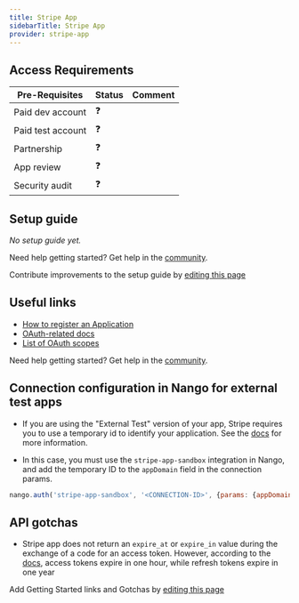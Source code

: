 ```yaml
---
title: Stripe App
sidebarTitle: Stripe App
provider: stripe-app
---
```



<Overview />
<PreBuiltTooling provider={providers[pageMetadata.provider]} />
<PreBuiltUseCases />

## Access Requirements
| Pre-Requisites | Status | Comment|
| - | - | - |
| Paid dev account | ❓ |  |
| Paid test account | ❓ |  |
| Partnership | ❓ | |
| App review | ❓ |  |
| Security audit | ❓ | |


## Setup guide

_No setup guide yet._

<Tip>Need help getting started? Get help in the [community](https://nango.dev/slack).</Tip>

<Note>Contribute improvements to the setup guide by [editing this page](https://github.com/nangohq/nango/tree/master/docs-v2/integrations/all/insightly.mdx)</Note>


## Useful links

-   [How to register an Application](https://stripe.com/docs/stripe-apps)
-   [OAuth-related docs](https://stripe.com/docs/stripe-apps/api-authentication/oauth)
-   [List of OAuth scopes](https://stripe.com/docs/stripe-apps/reference/permissions)

<Tip>Need help getting started? Get help in the [community](https://nango.dev/slack).</Tip>

## Connection configuration in Nango for external test apps

- If you are using the "External Test" version of your app, Stripe requires you to use a temporary id to identify your application. See the [docs](https://stripe.com/docs/stripe-apps/api-authentication/oauth#install-app) for more information.

- In this case, you must use the `stripe-app-sandbox` integration in Nango, and add the temporary ID to the `appDomain` field in the connection params.

```js
nango.auth('stripe-app-sandbox', '<CONNECTION-ID>', {params: {appDomain: '<stripe-app-domain>'}});
```

## API gotchas

- Stripe app does not return an `expire_at` or `expire_in` value during the exchange of a code for an access token. However, according to the [docs](https://docs.stripe.com/stripe-apps/api-authentication/oauth#refresh-access-token), access tokens expire in one hour, while refresh tokens expire in one year

<Note>Add Getting Started links and Gotchas by [editing this page](https://github.com/nangohq/nango/tree/master/docs-v2/integrations/all/stripe-app.mdx)</Note>